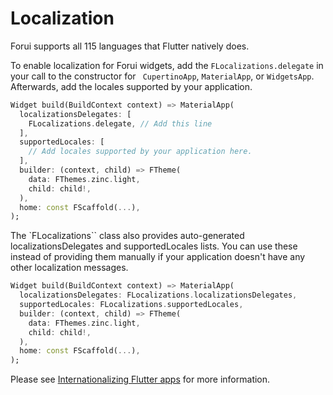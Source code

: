 # Localization

Forui supports all 115 languages that Flutter natively does.

To enable localization for Forui widgets, add the `FLocalizations.delegate` in your call to the constructor for `
CupertinoApp`, `MaterialApp`, or `WidgetsApp`. Afterwards, add the locales supported by your application.

```dart
Widget build(BuildContext context) => MaterialApp(
  localizationsDelegates: [
    FLocalizations.delegate, // Add this line
  ],
  supportedLocales: [
    // Add locales supported by your application here.
  ],
  builder: (context, child) => FTheme(
    data: FThemes.zinc.light,
    child: child!,
  ),
  home: const FScaffold(...),
);
```

The `FLocalizations`` class also provides auto-generated localizationsDelegates and supportedLocales lists. You can use
these instead of providing them manually if your application doesn't have any other localization messages.

```dart
Widget build(BuildContext context) => MaterialApp(
  localizationsDelegates: FLocalizations.localizationsDelegates,
  supportedLocales: FLocalizations.supportedLocales,
  builder: (context, child) => FTheme(
    data: FThemes.zinc.light,
    child: child!,
  ),
  home: const FScaffold(...),
);
```

Please see [Internationalizing Flutter apps](https://docs.flutter.dev/ui/accessibility-and-internationalization/internationalization)
for more information.
```
